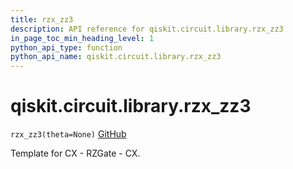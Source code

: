 ```yaml
---
title: rzx_zz3
description: API reference for qiskit.circuit.library.rzx_zz3
in_page_toc_min_heading_level: 1
python_api_type: function
python_api_name: qiskit.circuit.library.rzx_zz3
---
```


# qiskit.circuit.library.rzx\_zz3

<span id="qiskit.circuit.library.rzx_zz3" />

`rzx_zz3(theta=None)` [GitHub](https://github.com/qiskit/qiskit/tree/stable/0.18/qiskit/circuit/library/templates/rzx/rzx_zz3.py "view source code")

Template for CX - RZGate - CX.

